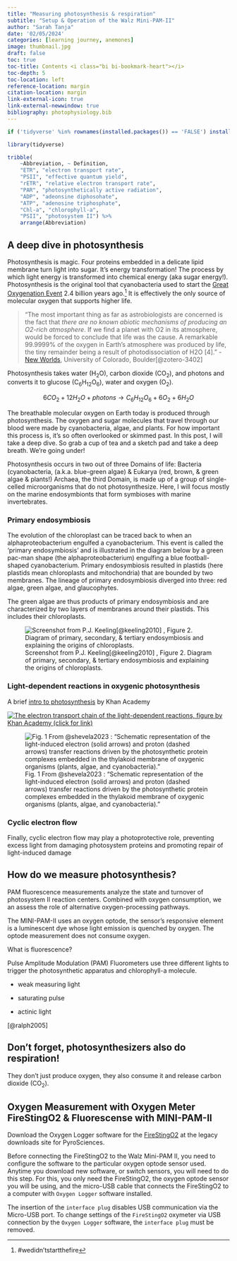 ```yaml
---
title: "Measuring photosynthesis & respiration"
subtitle: "Setup & Operation of the Walz Mini-PAM-II"
author: "Sarah Tanja"
date: '02/05/2024'
categories: [learning journey, anemones]
image: thumbnail.jpg
draft: false
toc: true
toc-title: Contents <i class="bi bi-bookmark-heart"></i>
toc-depth: 5
toc-location: left
reference-location: margin
citation-location: margin
link-external-icon: true
link-external-newwindow: true
bibliography: photophysiology.bib
---
```


```r
if ('tidyverse' %in% rownames(installed.packages()) == 'FALSE') install.packages('tidyverse')
```

```r
library(tidyverse)
```

```r
tribble(
    ~Abbreviation, ~ Definition,
    "ETR", "electron transport rate",
    "PSII", "effective quantum yield",
    "rETR", "relative electron transport rate",
    "PAR", "photosynthetically active radiation",
    "ADP", "adeonsine diphosohate",
    "ATP", "adenosine triphosphate",
    "Chl-a", "chlorophyll-a",
    "PSII", "photosystem II") %>%
    arrange(Abbreviation)
```

## A deep dive in photosynthesis

Photosynthesis is magic. Four proteins embedded in a delicate lipid membrane turn light into sugar. It's energy transformation! The process by which light energy is transformed into chemical energy (aka sugar energy!). Photosynthesis is the original tool that cyanobacteria used to start the [Great Oxygenation Event](https://en.wikipedia.org/wiki/Great_Oxidation_Event) 2.4 billion years ago.[^1] It is effectively the only source of molecular oxygen that supports higher life.

[^1]: #wedidn'tstartthefire

> "The most important thing as far as astrobiologists are concerned is the fact that *there are no known abiotic mechanisms of producing an O2-rich atmosphere*. If we find a planet with O2 in its atmosphere, would be forced to conclude that life was the cause. A remarkable 99.9999% of the oxygen in Earth's atmosphere was produced by life, the tiny remainder being a result of photodissociation of H2O \[4\]." - [New Worlds](https://newworlds.colorado.edu/search/o2.htm), University of Colorado, Boulder[@zotero-3402]

Photosynthesis takes water (H~2~O), carbon dioxide (CO~2~), and photons and converts it to glucose (C~6~H~12~O~6~), water and oxygen (O~2~).

$$
6CO_2 + 12H_2O + photons \longrightarrow C_6H_{12}O_6 + 6O_2 + 6H_2O
$$

The breathable molecular oxygen on Earth today is produced through photosynthesis. The oxygen and sugar molecules that travel through our blood were made by cyanobacteria, algae, and plants. For how important this process is, it's so often overlooked or skimmed past. In this post, I will take a deep dive. So grab a cup of tea and a sketch pad and take a deep breath. We're going under!

Photosynthesis occurs in two out of three Domains of life: Bacteria (cyanobacteria, (a.k.a. blue-green algae) & Eukarya (red, brown, & green algae & plants!) Archaea, the third Domain, is made up of a group of single-celled microorganisms that do not photosynthesize. Here, I will focus mostly on the marine endosymbionts that form symbioses with marine invertebrates.

### Primary endosymbiosis 

The evolution of the chloroplast can be traced back to when an alphaproteobacterium engulfed a cyanobacterium. This event is called the 'primary endosymbiosis' and is illustrated in the diagram below by a green pac-man shape (the alphaproteobacterium) engulfing a blue football-shaped cyanobacterium. Primary endosymbiosis resulted in plastids (here plastids mean chloroplasts and mitochondria) that are bounded by two membranes. The lineage of primary endosymbiosis diverged into three: red algae, green algae, and glaucophytes.

The green algae are thus products of primary endosymbiosis and are characterized by two layers of membranes around their plastids. This includes their chloroplasts.

![Screenshot from P.J. Keeling[@keeling2010] , Figure 2. Diagram of primary, secondary, & tertiary endosymbiosis and explaining the origins of chloroplasts.](Keeling_fig2.png){fig-align="center"}

### Light-dependent reactions in oxygenic photosynthesis

A brief [intro to photosynthesis](https://www.khanacademy.org/science/ap-biology/cellular-energetics/photosynthesis/a/intro-to-photosynthesis) by Khan Academy

[![The electron transport chain of the light-dependent reactions, figure by Khan Academy (click for link)](electron-transport-khan.png)](https://cdn.kastatic.org/ka-perseus-images/faeb1179a538a3a8106fa5f3b9bd90c92f9834a7.png)

![Fig. 1 From @shevela2023 : "Schematic representation of the light-induced electron (solid arrows) and proton (dashed arrows) transfer reactions driven by the photosynthetic protein complexes embedded in the thylakoid membrane of oxygenic organisms (plants, algae, and cyanobacteria)."](Shevala_fig1.png)

### Cyclic electron flow

Finally, cyclic electron flow may play a photoprotective role, preventing excess light from damaging photosystem proteins and promoting repair of light-induced damage

## How do we measure photosynthesis?

PAM fluorescence measurements analyze the state and turnover of photosystem II reaction centers. Combined with oxygen consumption, we an assess the role of alternative oxygen-processing pathways.

The MINI-PAM-II uses an oxygen optode, the sensor's responsive element is a luminescent dye whose light emission is quenched by oxygen. The optode measurement does not consume oxygen.

What is fluorescence?

Pulse Amplitude Modulation (PAM) Fluorometers use three different lights to trigger the photosynthetic apparatus and chlorophyll-a molecule.

-   weak measuring light

-   saturating pulse

-   actinic light

[@ralph2005]

## Don't forget, photosynthesizers also do respiration!

They don't just produce oxygen, they also consume it and release carbon dioxide (CO~2~).

## Oxygen Measurement with Oxygen Meter FireStingO2 & Fluorescense with MINI-PAM-II

Download the Oxygen Logger software for the [FireStingO2](https://www.pyroscience.com/en/downloads/legacy) at the legacy downloads site for PyroSciences.

Before connecting the FireStingO2 to the Walz Mini-PAM II, you need to configure the software to the particular oxygen optode sensor used. Anytime you download new software, or switch sensors, you will need to do this step. For this, you only need the FireStingO2, the oxygen optode sensor you will be using, and the micro-USB cable that connects the FireStingO2 to a computer with `Oxygen Logger` software installed.

::: callout-warning
The insertion of the `interface plug` disables USB communication via the Micro-USB port. To change settings of the `FireStingO2` oxymeter via USB connection by the `Oxygen Logger` software, the `interface plug` must be removed.
:::
